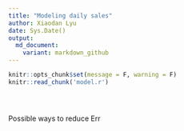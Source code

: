 ```yaml
---
title: "Modeling daily sales"
author: Xiaodan Lyu
date: Sys.Date()
output:
  md_document:
    variant: markdown_github
---
```


```r
knitr::opts_chunk$set(message = F, warning = F)
knitr::read_chunk('model.r')
```

```r
```

```r
```

```r
```

Possible ways to reduce Err

```r
```

